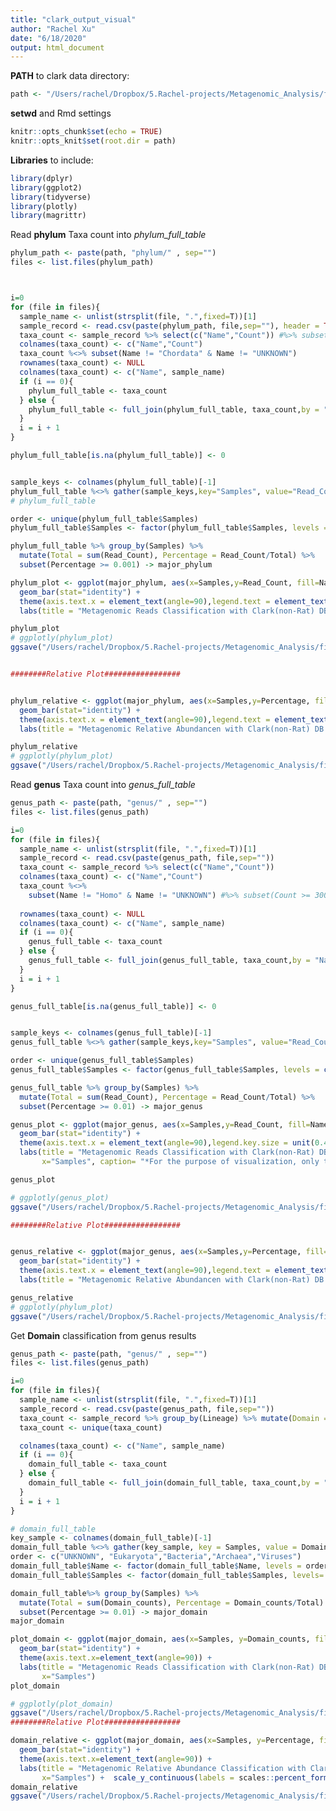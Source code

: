 ```yaml
---
title: "clark_output_visual"
author: "Rachel Xu"
date: "6/18/2020"
output: html_document
---
```


**PATH** to clark data directory:
```r
path <- "/Users/rachel/Dropbox/5.Rachel-projects/Metagenomic_Analysis/final_analysis/clark/"
```

**setwd** and Rmd settings
```r
knitr::opts_chunk$set(echo = TRUE)
knitr::opts_knit$set(root.dir = path)
```

**Libraries** to include:
```r
library(dplyr)
library(ggplot2)
library(tidyverse)
library(plotly)
library(magrittr)


```

Read **phylum** Taxa count into _phylum_full_table_
```r
phylum_path <- paste(path, "phylum/" , sep="")
files <- list.files(phylum_path)



i=0
for (file in files){
  sample_name <- unlist(strsplit(file, ".",fixed=T))[1]
  sample_record <- read.csv(paste(phylum_path, file,sep=""), header = TRUE)
  taxa_count <- sample_record %>% select(c("Name","Count")) #%>% subset(Count >= 100)
  colnames(taxa_count) <- c("Name","Count")
  taxa_count %<>% subset(Name != "Chordata" & Name != "UNKNOWN")
  rownames(taxa_count) <- NULL
  colnames(taxa_count) <- c("Name", sample_name)
  if (i == 0){
    phylum_full_table <- taxa_count
  } else {
    phylum_full_table <- full_join(phylum_full_table, taxa_count,by = "Name")
  }
  i = i + 1
}

phylum_full_table[is.na(phylum_full_table)] <- 0


sample_keys <- colnames(phylum_full_table)[-1]
phylum_full_table %<>% gather(sample_keys,key="Samples", value="Read_Count")
# phylum_full_table

order <- unique(phylum_full_table$Samples)
phylum_full_table$Samples <- factor(phylum_full_table$Samples, levels = c("R22_K","R26_K","R27_K","R28_K","R22_L","R26_L","R27_L","R28_L","R22_S","R26_S","R27_S","R28_S"))

phylum_full_table %>% group_by(Samples) %>% 
  mutate(Total = sum(Read_Count), Percentage = Read_Count/Total) %>%
  subset(Percentage >= 0.001) -> major_phylum
```

```r

phylum_plot <- ggplot(major_phylum, aes(x=Samples,y=Read_Count, fill=Name)) + 
  geom_bar(stat="identity") +
  theme(axis.text.x = element_text(angle=90),legend.text = element_text(size = 8),legend.key.size = unit(0.4,"cm"),plot.caption = element_text(hjust = 0, face= "italic"))+
  labs(title = "Metagenomic Reads Classification with Clark(non-Rat) DB (Phylum)", y= "Number of Reads", x="Samples" , caption= "*For the purpose of visualization, only taxa classified with more than 1% in composition will be shown") 

phylum_plot
# ggplotly(phylum_plot)
ggsave("/Users/rachel/Dropbox/5.Rachel-projects/Metagenomic_Analysis/final_analysis/clark/plots/Absolute/clark_std_phylum.png")


########Relative Plot#################


phylum_relative <- ggplot(major_phylum, aes(x=Samples,y=Percentage, fill=Name)) + 
  geom_bar(stat="identity") +
  theme(axis.text.x = element_text(angle=90),legend.text = element_text(size = 8),legend.key.size = unit(0.4,"cm"),plot.caption = element_text(hjust = 0, face= "italic"))+
  labs(title = "Metagenomic Relative Abundancen with Clark(non-Rat) DB (Phylum)", y= "Percentage", x="Samples" , caption= "*For the purpose of visualization, only taxa classified with more than 1% in composition will be shown")+scale_y_continuous(labels = scales::percent_format()) 

phylum_relative
# ggplotly(phylum_plot)
ggsave("/Users/rachel/Dropbox/5.Rachel-projects/Metagenomic_Analysis/final_analysis/clark/plots/Relative/clark_std_phylum_rel.png")
```

Read **genus** Taxa count into _genus_full_table_
```r
genus_path <- paste(path, "genus/" , sep="")
files <- list.files(genus_path)

i=0
for (file in files){
  sample_name <- unlist(strsplit(file, ".",fixed=T))[1]
  sample_record <- read.csv(paste(genus_path, file,sep=""))
  taxa_count <- sample_record %>% select(c("Name","Count"))
  colnames(taxa_count) <- c("Name","Count")
  taxa_count %<>% 
    subset(Name != "Homo" & Name != "UNKNOWN") #%>% subset(Count >= 300) 
  
  rownames(taxa_count) <- NULL
  colnames(taxa_count) <- c("Name", sample_name)
  if (i == 0){
    genus_full_table <- taxa_count
  } else {
    genus_full_table <- full_join(genus_full_table, taxa_count,by = "Name")
  }
  i = i + 1
}

genus_full_table[is.na(genus_full_table)] <- 0


sample_keys <- colnames(genus_full_table)[-1]
genus_full_table %<>% gather(sample_keys,key="Samples", value="Read_Count")

order <- unique(genus_full_table$Samples)
genus_full_table$Samples <- factor(genus_full_table$Samples, levels = c("R22_K","R26_K","R27_K","R28_K","R22_L","R26_L","R27_L","R28_L","R22_S","R26_S","R27_S","R28_S"))

genus_full_table %>% group_by(Samples) %>% 
  mutate(Total = sum(Read_Count), Percentage = Read_Count/Total) %>%
  subset(Percentage >= 0.01) -> major_genus
```

```r

genus_plot <- ggplot(major_genus, aes(x=Samples,y=Read_Count, fill=Name)) + 
  geom_bar(stat="identity") +
  theme(axis.text.x = element_text(angle=90),legend.key.size = unit(0.4,"cm"), legend.text = element_text(size = 8),plot.caption = element_text(hjust = 0, face= "italic")) +
  labs(title = "Metagenomic Reads Classification with Clark(non-Rat) DB (Genus)", y= "Number of Reads",
       x="Samples", caption= "*For the purpose of visualization, only taxa classified with more than 1% in composition will be shown")

genus_plot

# ggplotly(genus_plot)
ggsave("/Users/rachel/Dropbox/5.Rachel-projects/Metagenomic_Analysis/final_analysis/clark/plots/Absolute/clark_std_genus.png")

########Relative Plot#################


genus_relative <- ggplot(major_genus, aes(x=Samples,y=Percentage, fill=Name)) + 
  geom_bar(stat="identity") +
  theme(axis.text.x = element_text(angle=90),legend.text = element_text(size = 8),legend.key.size = unit(0.4,"cm"),plot.caption = element_text(hjust = 0, face= "italic"))+
  labs(title = "Metagenomic Relative Abundancen with Clark(non-Rat) DB (Genus)", y= "Percentage", x="Samples" , caption= "*For the purpose of visualization, only taxa classified with more than 1% in composition will be shown")+scale_y_continuous(labels = scales::percent_format()) 

genus_relative
# ggplotly(phylum_plot)
ggsave("/Users/rachel/Dropbox/5.Rachel-projects/Metagenomic_Analysis/final_analysis/clark/plots/Relative/clark_std_genus_rel.png")
```

Get **Domain** classification from genus results
```r

genus_path <- paste(path, "genus/" , sep="")
files <- list.files(genus_path)

i=0
for (file in files){
  sample_name <- unlist(strsplit(file, ".",fixed=T))[1]
  sample_record <- read.csv(paste(genus_path, file,sep=""))
  taxa_count <- sample_record %>% group_by(Lineage) %>% mutate(Domain = sum(Count)) %>% select("Lineage","Domain")
  taxa_count <- unique(taxa_count)

  colnames(taxa_count) <- c("Name", sample_name)
  if (i == 0){
    domain_full_table <- taxa_count
  } else {
    domain_full_table <- full_join(domain_full_table, taxa_count,by = "Name")
  }
  i = i + 1
}

# domain_full_table
key_sample <- colnames(domain_full_table)[-1]
domain_full_table %<>% gather(key_sample, key = Samples, value = Domain_counts)
order <- c("UNKNOWN", "Eukaryota","Bacteria","Archaea","Viruses")
domain_full_table$Name <- factor(domain_full_table$Name, levels = order)
domain_full_table$Samples <- factor(domain_full_table$Samples, levels= c("R22_K","R26_K","R27_K","R28_K","R22_L","R26_L","R27_L","R28_L","R22_S","R26_S","R27_S","R28_S"))

domain_full_table%>% group_by(Samples) %>%
  mutate(Total = sum(Domain_counts), Percentage = Domain_counts/Total) %>%
  subset(Percentage >= 0.01) -> major_domain
major_domain
```

```r

plot_domain <- ggplot(major_domain, aes(x=Samples, y=Domain_counts, fill=Name)) +
  geom_bar(stat="identity") + 
  theme(axis.text.x=element_text(angle=90)) +
  labs(title = "Metagenomic Reads Classification with Clark(non-Rat) DB (Domain)", y= "Number of Reads",
       x="Samples")
plot_domain

# ggplotly(plot_domain)
ggsave("/Users/rachel/Dropbox/5.Rachel-projects/Metagenomic_Analysis/final_analysis/clark/plots/Absolute/clark_std_domain.png")
########Relative Plot#################

domain_relative <- ggplot(major_domain, aes(x=Samples, y=Percentage, fill=Name)) +
  geom_bar(stat="identity") + 
  theme(axis.text.x=element_text(angle=90)) +
  labs(title = "Metagenomic Relative Abundance Classification with Clark(non-Rat) DB (Domain)",
       x="Samples") +  scale_y_continuous(labels = scales::percent_format()) 
domain_relative
ggsave("/Users/rachel/Dropbox/5.Rachel-projects/Metagenomic_Analysis/final_analysis/clark/plots/Relative/clark_std_domain_rel.png")
```